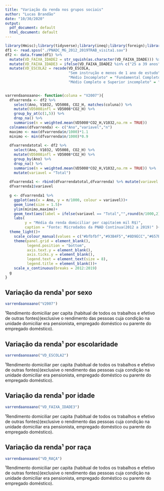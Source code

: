```yaml
---
title: "Variação da renda nos grupos sociais"
author: "Lucas Brandão"
date: "10/30/2020"
output:
  pdf_document: default
  html_document: default
---
```


```r
library(Hmisc);library(tidyverse);library(ineq);library(foreign);library(DescTools)
df1 <- read.spss("./PNADC_MG_2012_2019TRAB_visita1.sav")
df2 <- data.frame(df1) %>% 
  mutate(VD_FAIXA_IDADE2 = str_squish(as.character(VD_FAIXA_IDADE))) %>% 
  mutate(VD_FAIXA_IDADE3 = ifelse(VD_FAIXA_IDADE2 %in% c("25 a 39 anos","40 a 59 anos"),"25 a 59 anos",VD_FAIXA_IDADE2)) %>% 
  mutate(VD_ESCOLA2 = recode(VD_ESCOLA,
                             "Sem instrução e menos de 1 ano de estudo" = "Fundamental Incompleto",
                             "Médio Incompleto" = "Fundamental Completo",
                             "Médio Completo e Superior incompleto" = "Médio Completo"))
  

varrendaanoaano<- function(coluna = "V2007"){
  dfvarrenda <- df2 %>% 
    select(Ano, V1032, VD5008, CO2_H, matches(coluna)) %>% 
    mutate(VD5008infl = VD5008*CO2_H) %>% 
    group_by_at(c(1,5)) %>% 
    drop_na() %>% 
    summarise(n = weighted.mean(VD5008*CO2_H,V1032,na.rm = TRUE))
  colnames(dfvarrenda) <- c("Ano","variavel","n")
  maximo <- max(dfvarrenda$n/1000)*1.1
  minimo <- min(dfvarrenda$n/1000)*0.9
  
  dfvarrendatotal <- df2 %>% 
    select(Ano, V1032, VD5008, CO2_H) %>% 
    mutate(VD5008infl = VD5008*CO2_H) %>% 
    group_by(Ano) %>% 
    drop_na() %>% 
    summarise(n = weighted.mean(VD5008*CO2_H,V1032,na.rm = TRUE)) %>% 
    mutate(variavel = "Total")
  
  dfvarrenda1 <- rbind(dfvarrendatotal,dfvarrenda) %>% mutate(variavel = factor(variavel, levels = c("Total", as.character(unique(dfvarrenda$variavel)))))
  dfvarrenda1$variavel
  
  g <- dfvarrenda1 %>% 
    ggplot(aes(x = Ano, y = n/1000, colour = variavel))+
    geom_line(size = 1.5)+
    ylim(minimo,maximo)+
    geom_text(aes(label = ifelse(variavel == "Total","",round(n/1000,2)), y = (n/1000)+(maximo - minimo)/20))+
    labs(
         y = "Média da renda domiciliar per capita(em mil R$)",
         caption = "Fonte: Microdados da PNAD Contínua(2012 a 2019)" )+
  theme_light()+
    scale_colour_manual(values = c("#bfbfbf","#93B4F5","#8D9ECC","#657BA8","#56698F","#3F4D69","#2F3A4F"))+ 
    theme(panel.grid = element_blank(),
          legend.position = "bottom",
          axis.text.y = element_blank(),
          axis.ticks.y = element_blank(),
          legend.text = element_text(size = 8),
          legend.title = element_blank())+
    scale_x_continuous(breaks = 2012:2019)
  g
}


```

## Variação da renda¹ por sexo

```r

varrendaanoaano("V2007")

```

¹Rendimento domiciliar per capita (habitual de todos os trabalhos e efetivo de outras fontes)(exclusive o rendimento das pessoas cuja condição na unidade domiciliar era pensionista, empregado doméstico ou parente do empregado doméstico).



## Variação da renda¹ por escolaridade

```r

varrendaanoaano("VD_ESCOLA2")

```

¹Rendimento domiciliar per capita (habitual de todos os trabalhos e efetivo de outras fontes)(exclusive o rendimento das pessoas cuja condição na unidade domiciliar era pensionista, empregado doméstico ou parente do empregado doméstico).

## Variação da renda¹ por idade

```r

varrendaanoaano("VD_FAIXA_IDADE3")

```

¹Rendimento domiciliar per capita (habitual de todos os trabalhos e efetivo de outras fontes)(exclusive o rendimento das pessoas cuja condição na unidade domiciliar era pensionista, empregado doméstico ou parente do empregado doméstico).

## Variação da renda¹ por raça

```r

varrendaanoaano("VD_RAÇA")

```

¹Rendimento domiciliar per capita (habitual de todos os trabalhos e efetivo de outras fontes)(exclusive o rendimento das pessoas cuja condição na unidade domiciliar era pensionista, empregado doméstico ou parente do empregado doméstico).




